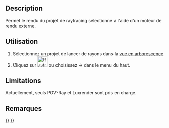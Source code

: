 <languages/>

{{Docnav/fr
|[[Raytracing_ExportProject/fr|Exporter un projet]]
|[[Raytracing_WriteView/fr|Export de la vue vers Pov-Ray]]
|[[Raytracing_Workbench/fr|Atelier Raytracing]]
|IconL=Raytracing_ExportProject.svg
|IconR=Raytracing_WriteView.svg
|IconC=Workbench_Raytracing.svg
}}

{{GuiCommand/fr
|Name=Raytracing Render
|Name/fr=Raytracing Rendu
|MenuLocation=Raytracing → Rendu
|Workbenches=[[Raytracing_Workbench/fr|Raytracing]]
|Shortcut=
|SeeAlso=
}}

==Description==

Permet le rendu du projet de raytracing sélectionné à l'aide d'un moteur de rendu externe.

==Utilisation==

# Sélectionnez un projet de lancer de rayons dans la [[Tree_view/fr|vue en arborescence]]
# Cliquez sur [[Image:Raytracing_Render.svg|32px]] ou choisissez {{Button|Raytracing}}  →  {{Button|[[Image:Raytracing_Render.svg|32px]] Rendu}} dans le menu du haut.

==Limitations==

Actuellement, seuls POV-Ray et Luxrender sont pris en charge.

==Remarques==


{{Docnav/fr
|[[Raytracing_ExportProject/fr|Exporter un projet]]
|[[Raytracing_WriteView/fr|Export de la vue vers Pov-Ray]]
|[[Raytracing_Workbench/fr|Atelier Raytracing]]
|IconL=Raytracing_ExportProject.svg
|IconR=Raytracing_WriteView.svg
|IconC=Workbench_Raytracing.svg
}}

{{Raytracing_Tools_navi{{#translation:}}}}
{{Userdocnavi{{#translation:}}}}